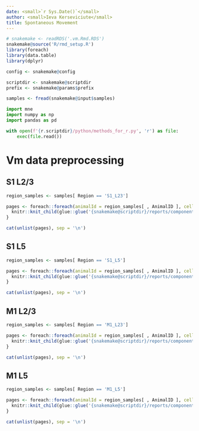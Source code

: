 ```yaml
---
date: <small>`r Sys.Date()`</small>
author: <small>Ieva Kerseviciute</small>
title: Spontaneous Movement
---
```


```r
# snakemake <- readRDS('.vm.Rmd.RDS')
snakemake@source('R/rmd_setup.R')
library(foreach)
library(data.table)
library(dplyr)

config <- snakemake@config

scriptdir <- snakemake@scriptdir
prefix <- snakemake@params$prefix

samples <- fread(snakemake@input$samples)
```

```python
import mne
import numpy as np
import pandas as pd

with open(f'{r.scriptdir}/python/methods_for_r.py', 'r') as file:
    exec(file.read())
```

# Vm data preprocessing {.tabset}

## S1 L2/3 {.tabset .tabset-pills .unlisted .unnumbered}

```r
region_samples <- samples[ Region == 'S1_L23']
```
```r
pages <- foreach::foreach(animalId = region_samples[ , AnimalID ], cellName = region_samples[ , CellName ]) %do% {
  knitr::knit_child(glue::glue('{snakemake@scriptdir}/reports/components/vm.Rmd'), quiet = TRUE, envir = environment())
}
```
```r
cat(unlist(pages), sep = '\n')
```


## S1 L5 {.tabset .tabset-pills .unlisted .unnumbered}

```r
region_samples <- samples[ Region == 'S1_L5']
```
```r
pages <- foreach::foreach(animalId = region_samples[ , AnimalID ], cellName = region_samples[ , CellName ]) %do% {
  knitr::knit_child(glue::glue('{snakemake@scriptdir}/reports/components/vm.Rmd'), quiet = TRUE, envir = environment())
}
```
```r
cat(unlist(pages), sep = '\n')
```


## M1 L2/3 {.tabset .tabset-pills .unlisted .unnumbered}

```r
region_samples <- samples[ Region == 'M1_L23']
```
```r
pages <- foreach::foreach(animalId = region_samples[ , AnimalID ], cellName = region_samples[ , CellName ]) %do% {
  knitr::knit_child(glue::glue('{snakemake@scriptdir}/reports/components/vm.Rmd'), quiet = TRUE, envir = environment())
}
```
```r
cat(unlist(pages), sep = '\n')
```


## M1 L5 {.tabset .tabset-pills .unlisted .unnumbered}

```r
region_samples <- samples[ Region == 'M1_L5']
```
```r
pages <- foreach::foreach(animalId = region_samples[ , AnimalID ], cellName = region_samples[ , CellName ]) %do% {
  knitr::knit_child(glue::glue('{snakemake@scriptdir}/reports/components/vm.Rmd'), quiet = TRUE, envir = environment())
}
```
```r
cat(unlist(pages), sep = '\n')
```
